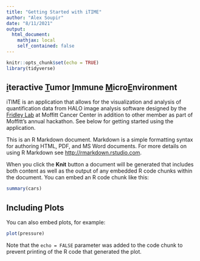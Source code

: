 ```yaml
---
title: "Getting Started with iTIME"
author: "Alex Soupir"
date: "8/11/2021"
output: 
  html_document:
    mathjax: local
    self_contained: false
---
```


```r
knitr::opts_chunk$set(echo = TRUE)
library(tidyverse)
```

## <u>**i**</u>teractive <u>**T**</u>umor <u>**I**</u>mmune <u>**M**</u>icro<u>**E**</u>nvironment

iTIME is an application that allows for the visualization and analysis of quantification data from HALO image analysis software designed by the [Fridley Lab](https://lab.moffitt.org/fridley/) at Moffitt Cancer Center in addition to other member as part of Moffitt's annual hackathon. See below for getting started using the application.

This is an R Markdown document. Markdown is a simple formatting syntax for authoring HTML, PDF, and MS Word documents. For more details on using R Markdown see <http://rmarkdown.rstudio.com>.

When you click the **Knit** button a document will be generated that includes both content as well as the output of any embedded R code chunks within the document. You can embed an R code chunk like this:

```r
summary(cars)
```

## Including Plots

You can also embed plots, for example:

```r
plot(pressure)
```

Note that the `echo = FALSE` parameter was added to the code chunk to prevent printing of the R code that generated the plot.
